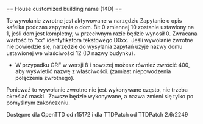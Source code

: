 <noinclude>{{pl/Development/NewGRF/inne strony|en=newgrf-specs.tt-wiki.net/wiki/Callback:_Customized_building_name|pl=pl/Development/NewGRF/NFO Specs/Callback/Customized building name}}
</noinclude>== House customized building name (14D) ==

To wywołanie zwrotne jest aktywowane w narzędziu Zapytanie o opis kafelka podczas zapytania o dom. Bit 0 zmiennej 10 zostanie ustawiony na 1, jeśli dom jest kompletny, w przeciwnym razie będzie wynosił 0. Zwracana wartość to "xx" identyfikatora tekstowego D0xx. &nbsp;Jeśli wywołanie zwrotne nie powiedzie się, narzędzie do wysyłania zapytań użyje nazwy domu ustawionej we właściwości 12 (ID nazwy budynku).

*{{pl/Development/NewGRF/grfFrom|8}} W przypadku GRF w wersji 8 i nowszej możesz również zwrócić 400, aby wyświetlić nazwę z właściwości. (zamiast niepowodzenia połączenia zwrotnego).

Ponieważ to wywołanie zwrotne nie jest wykonywane często, nie trzeba określać maski. &nbsp;Zawsze będzie wykonywane, a nazwa zmieni się tylko po pomyślnym zakończeniu.

Dostępne dla OpenTTD od r15172 i dla TTDPatch od TTDPatch 2.6r2249
<!--[[Category:Callbacks]]-->